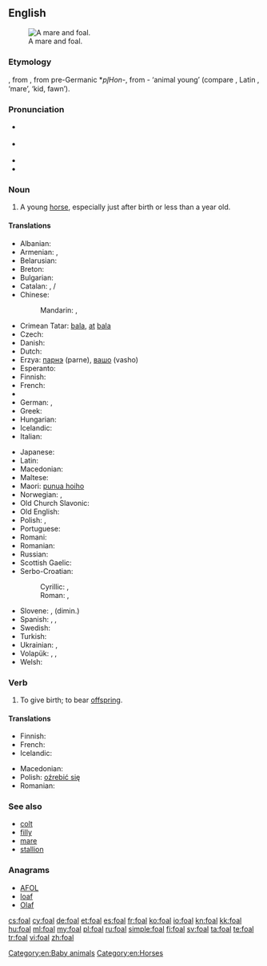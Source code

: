 ==English==
{{wikipedia|lang=en}}
[[Image:Mare and foal (Kvetina-Marie).jpg|thumb|right|A mare and foal.]]

===Etymology===
{{etyl|ang}} {{term|fola}}, from {{proto|Germanic|fulô}}, from pre-Germanic *''pl̥Hon''-, from {{proto|Indo-European|pōlH}}- ‘animal young’ (compare {{etyl|grc|-}} {{term|πώλος|tr=pṓlos|lang=grc}}, Latin {{term|pullus|lang=la}}, {{etyl|sq|-}} {{term|pelë|lang=sq}} ‘mare’, {{etyl|hy|-}} {{term||ul}} ‘kid, fawn’).

===Pronunciation===
* {{a|UK}} {{IPA|/fəʊl/}}
* {{a|US}} {{IPA|/foʊl/}}
* {{audio|en-us-foal.ogg|Audio (US)}}
* {{rhymes|əʊl}}

===Noun===
{{en-noun}}

# A young [[horse]], especially just after birth or less than a year old.

====Translations====
{{trans-top|young horse}}
* Albanian: {{t-|sq|mëz|m|xs=Albanian}}
* Armenian: {{t-|hy|մտրուկ|tr=mtruk}}, {{t-|hy|քուռակ|tr=k’urak}}
* Belarusian: {{t|be|жарабя|n|tr=žarabjá|sc=Cyrl}}
* Breton: {{t|br|ebeul|m}}
* Bulgarian: {{t|bg|конче|n|tr=konče|sc=Cyrl}}
* Catalan: {{t|ca|pollí}}, {{t|ca|poltre}} {{m}}/{{f}}
* Chinese:
*: Mandarin: {{t|zh|駒子|sc=Hani}}, {{t|zh|驹子|tr=jūzi|sc=Hani}}
* Crimean Tatar: [[bala#Crimean Tatar|bala]], [[at]] [[bala]]
* Czech: {{t+|cs|hříbě|n}}
* Danish: {{t+|da|føl|n}}
* Dutch: {{t+|nl|veulen|n}}
* Erzya: [[парнэ]] (parne), [[вашо]] (vasho)
* Esperanto: {{t-|eo|ĉevalido|xs=Esperanto}}
* Finnish: {{t+|fi|varsa}}
* French: {{t+|fr|poulain|m}}
* {{trreq|Georgian}}
* German: {{t+|de|Fohlen|n}}, {{t+|de|Füllen|n}}
* Greek: {{t+|el|πουλάρι|n|tr=poulári}}
* Hungarian: {{t+|hu|csikó}}
* Icelandic: {{t+|is|folald|n}}
* Italian: {{t-|it|puledro|n}}
{{trans-mid}}
* Japanese: {{t|ja|子馬|tr=[[こうま]], ko-uma}}
* Latin: {{t|la|equulus|m}}
* Macedonian: {{t-|mk|ждребе|n|tr=ždrébe}}
* Maltese: {{t|mt|felu|m}}
* Maori: [[punua hoiho]]
* Norwegian: {{t+|no|føll|n}},  {{t+|no|fole|m}}
* Old Church Slavonic: {{tø|cu|жрѣбьць|m|tr=žrěbĭcĭ|sc=Cyrs}}
* Old English: {{t-|ang|fola|m|xs=Old English}}
* Polish: {{t+|pl|źrebak|m}}, {{t+|pl|źrebię|n}}
* Portuguese: {{t|pt|potro|m}}
* Romani: {{tø|rom|khuro}}
* Romanian: {{t+|ro|mânz|m}}
* Russian: {{t|ru|жеребёнок|tr=žer'eb'ónok|m}}
* Scottish Gaelic: {{t-|gd|searrach|m|xs=Scottish Gaelic}}
* Serbo-Croatian:
*: Cyrillic: {{t|sh|ждребе|n|sc=Cyrl}}, {{t|sh|ждријебе|n|sc=Cyrl}}
*: Roman: {{t|sh|ždrebe|n}}, {{t|sh|ždrebe|n}}
* Slovene: {{t|sl|žrebe|n}}, {{t|sl|žrebiček|m}} (dimin.)
* Spanish: {{t|es|potranco|m}}, {{t|es|potro|m}}, {{t|es|potra|f}}
* Swedish: {{t+|sv|föl|n}}
* Turkish: {{t+|tr|tay}}
* Ukrainian: {{t|uk|лоша|m|tr=loša|sc=Cyrl}}, {{t|uk|жеребець|m|tr=žerebécʹ|sc=Cyrl}}
* Volapük: {{qualifier|male or female}} {{t|vo|jevodül}}, {{qualifier|male}} {{t|vo|hijevodül}}, {{qualifier|female}} {{t|vo|jijevodül}}
* Welsh: {{t+|cy|ebol|m|xs=Welsh}}
{{trans-bottom}}

===Verb===
{{en-verb|foals|foaling|foaled|foaled}}

# {{context|equestrian}} To give birth; to bear [[offspring]].

====Translations====
{{trans-top|give birth}}
* Finnish: {{t+|fi|varsoa}}
* French: {{t+|fr|pouliner}}
* Icelandic: {{t+|is|kasta}}
{{trans-mid}}
* Macedonian: {{t|mk|се ождребува|tr=se oždrébuva}}
* Polish: [[oźrebić się]]
* Romanian: {{t-|ro|făta}}
{{trans-bottom}}

===See also===
* [[colt]]
* [[filly]]
* [[mare]]
* [[stallion]]

===Anagrams===
* [[AFOL#English|AFOL]]
* [[loaf#English|loaf]]
* [[Olaf#English|Olaf]]

[[Category:en:Baby animals]]
[[Category:en:Horses]]

[[cs:foal]]
[[cy:foal]]
[[de:foal]]
[[et:foal]]
[[es:foal]]
[[fr:foal]]
[[ko:foal]]
[[io:foal]]
[[kn:foal]]
[[kk:foal]]
[[hu:foal]]
[[ml:foal]]
[[my:foal]]
[[pl:foal]]
[[ru:foal]]
[[simple:foal]]
[[fi:foal]]
[[sv:foal]]
[[ta:foal]]
[[te:foal]]
[[tr:foal]]
[[vi:foal]]
[[zh:foal]]